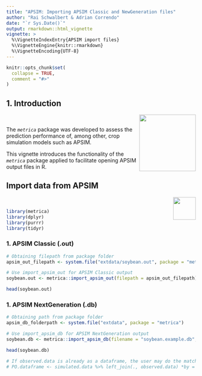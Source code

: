 ```yaml
---
title: "APSIM: Importing APSIM Classic and NewGeneration files"
author: "Rai Schwalbert & Adrian Correndo"
date: "`r Sys.Date()`"
output: rmarkdown::html_vignette
vignette: >
  %\VignetteIndexEntry{APSIM import files}
  %\VignetteEngine{knitr::rmarkdown}
  %\VignetteEncoding{UTF-8}
---
```


```r
knitr::opts_chunk$set(
  collapse = TRUE,
  comment = "#>"
)
```

## 1. Introduction  


<img src="../man/figures/metrica_logo.png" align="right" height="150" style="float:right; height:150px;"> <br/>

The *`metrica`* package was developed to assess the prediction performance of, 
among other, crop simulation models such as APSIM. 

This vignette introduces the functionality of the *`metrica`* package applied
to facilitate opening APSIM output files in R.  <br/>

## Import data from APSIM
<img src="../man/figures/APSIM.png" align="right" height="60" style="float:right; height:60px;"> <br/>
```r
library(metrica)
library(dplyr)
library(purrr)
library(tidyr)
```


### 1. APSIM Classic (.out)  
```r
# Obtaining filepath from package folder
apsim_out_filepath <- system.file("extdata/soybean.out", package = "metrica")

# Use import_apsim_out for APSIM Classic output
soybean.out <- metrica::import_apsim_out(filepath = apsim_out_filepath)

head(soybean.out)
```

### 1. APSIM NextGeneration (.db) 
```r
# Obtaining path from package folder
apsim_db_folderpath <- system.file("extdata", package = "metrica")

# Use import_apsim_db for APSIM NextGeneration output
soybean.db <- metrica::import_apsim_db(filename = "soybean.example.db", folder = apsim_db_folderpath)

head(soybean.db)

# If observed.data is already as a dataframe, the user may do the match using a simple code like this:
# PO.dataframe <- simulated.data %>% left_join(., observed.data) *by = "col" arg. could be required*

```